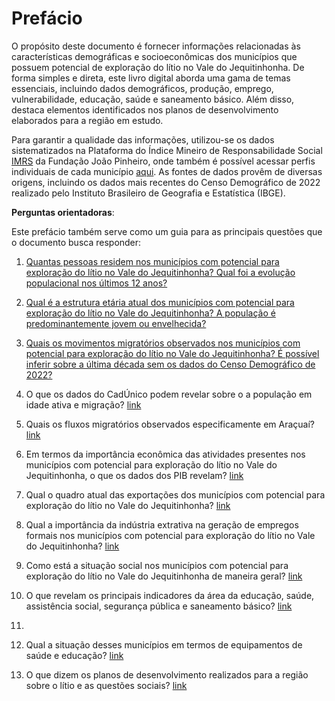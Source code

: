 # Prefácio {.unnumbered}

O propósito deste documento é fornecer informações relacionadas às características demográficas e socioeconômicas dos municípios que possuem potencial de exploração do lítio no Vale do Jequitinhonha. De forma simples e direta, este livro digital aborda uma gama de temas essenciais, incluindo dados demográficos, produção, emprego, vulnerabilidade, educação, saúde e saneamento básico. Além disso, destaca elementos identificados nos planos de desenvolvimento elaborados para a região em estudo.

Para garantir a qualidade das informações, utilizou-se os dados sistematizados na Plataforma do Índice Mineiro de Responsabilidade Social [IMRS](https://imrs.fjp.mg.gov.br/) da Fundação João Pinheiro, onde também é possível acessar perfis individuais de cada município [aqui](https://imrs.fjp.mg.gov.br/Perfil). As fontes de dados provêm de diversas origens, incluindo os dados mais recentes do Censo Demográfico de 2022 realizado pelo Instituto Brasileiro de Geografia e Estatística (IBGE).

**Perguntas orientadoras**:

Este prefácio também serve como um guia para as principais questões que o documento busca responder:

1.  [Quantas pessoas residem nos municípios com potencial para exploração do lítio no Vale do Jequitinhonha? Qual foi a evolução populacional nos últimos 12 anos?](1_Demografia.qmd#sec-residentes)

2.  [Qual é a estrutura etária atual dos municípios com potencial para exploração do lítio no Vale do Jequitinhonha? A população é predominantemente jovem ou envelhecida?](1_Demografia.qmd#sec-estrutura-etaria)

3.  [Quais os movimentos migratórios observados nos municípios com potencial para exploração do lítio no Vale do Jequitinhonha? É possível inferir sobre a última década sem os dados do Censo Demográfico de 2022?](temp1.qmd#sec-mig-censo)

4.  O que os dados do CadÚnico podem revelar sobre o a população em idade ativa e migração? [link](temp2.qmd#sec-cad-unico)

5.  Quais os fluxos migratórios observados especificamente em Araçuaí? [link](temp3.qmd#sec-fluxo-aracuai)

6.  Em termos da importância econômica das atividades presentes nos municípios com potencial para exploração do lítio no Vale do Jequitinhonha, o que os dados dos PIB revelam? [link](2_Economia.qmd#sec-qt1-economia)

7.  Qual o quadro atual das exportações dos municípios com potencial para exploração do lítio no Vale do Jequitinhonha? [link](2_Economia.qmd#sec-exportacao)

8.  Qual a importância da indústria extrativa na geração de empregos formais nos municípios com potencial para exploração do lítio no Vale do Jequitinhonha? [link](2_Economia.qmd#sec-emprego-formal)

9.  Como está a situação social nos municípios com potencial para exploração do lítio no Vale do Jequitinhonha de maneira geral? [link](3_Social.qmd#sec-social-geral)

10. O que revelam os principais indicadores da área da educação, saúde, assistência social, segurança pública e saneamento básico? [link](3_Social.qmd#sec-indicador-educ)

11. 

12. Qual a situação desses municípios em termos de equipamentos de saúde e educação? [link](3a_equipamentos_publicos.qmd#sec-equip-publico)

13. O que dizem os planos de desenvolvimento realizados para a região sobre o lítio e as questões sociais? [link](5_Acoes.qmd#sec-acoe-desv)
